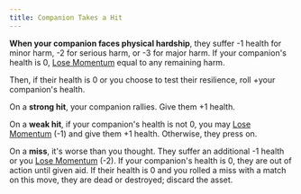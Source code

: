 ```yaml
---
title: Companion Takes a Hit
---
```


**When your companion faces physical hardship**, they suffer -1 health for minor harm, -2 for serious harm, or -3 for major harm. If your companion's health is 0, [Lose Momentum](starforged/moves/suffer/lose_momentum) equal to any remaining harm.

Then, if their health is 0 or you choose to test their resilience, roll +your companion's health.

On a **strong hit**, your companion rallies. Give them +1 health.

On a **weak hit**, if your companion's health is not 0, you may [Lose Momentum](starforged/moves/suffer/lose_momentum) (-1) and give them +1 health. Otherwise, they press on.

On a **miss**, it's worse than you thought. They suffer an additional -1 health or you [Lose Momentum](starforged/moves/suffer/lose_momentum) (-2). If your companion's health is 0, they are out of action until given aid. If their health is 0 and you rolled a miss with a match on this move, they are dead or destroyed; discard the asset.
